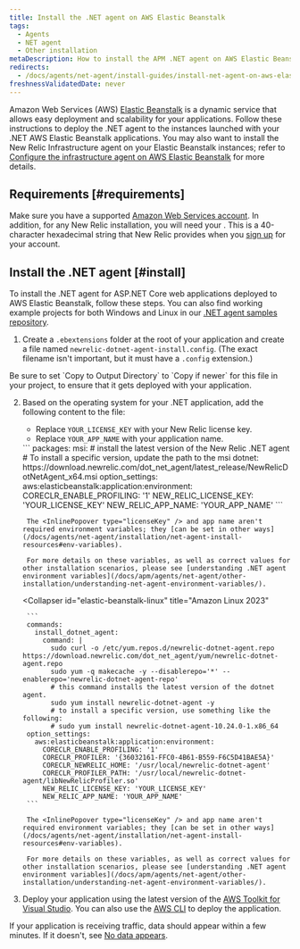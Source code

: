 ```yaml
---
title: Install the .NET agent on AWS Elastic Beanstalk
tags:
  - Agents
  - NET agent
  - Other installation
metaDescription: How to install the APM .NET agent on AWS Elastic Beanstalk.
redirects:
  - /docs/agents/net-agent/install-guides/install-net-agent-on-aws-elastic-beanstalk
freshnessValidatedDate: never
---
```


Amazon Web Services (AWS) [Elastic Beanstalk](https://aws.amazon.com/elasticbeanstalk) is a dynamic service that allows easy deployment and scalability for your applications. Follow these instructions to deploy the .NET agent to the instances launched with your .NET AWS Elastic Beanstalk applications. You may also want to install the New Relic Infrastructure agent on your Elastic Beanstalk instances; refer to [Configure the infrastructure agent on AWS Elastic Beanstalk](/docs/infrastructure/install-infrastructure-agent/config-management-tools/configure-infrastructure-agent-aws-elastic-beanstalk/) for more details.

## Requirements [#requirements]

Make sure you have a supported [Amazon Web Services account](http://aws.amazon.com/elasticbeanstalk/). In addition, for any New Relic installation, you will need your <InlinePopover type="licenseKey" />. This is a 40-character hexadecimal string that New Relic provides when you [sign up](http://newrelic.com/signup "Link opens in a new window") for your account.


## Install the .NET agent [#install]

To install the .NET agent for ASP.NET Core web applications deployed to AWS Elastic Beanstalk, follow these steps. You can also find working example projects for both Windows and Linux in our [.NET agent samples repository](https://github.com/newrelic/newrelic-dotnet-examples/tree/main/elastic-beanstalk).

1. Create a `.ebextensions` folder at the root of your application and create a file named `newrelic-dotnet-agent-install.config`. (The exact filename isn't important, but it must have a `.config` extension.) 

<Callout variant="important">
  Be sure to set `Copy to Output Directory` to `Copy if newer` for this file in your project, to ensure that it gets deployed with your application.
</Callout>

2. Based on the operating system for your .NET application, add the following content to the file:
    * Replace `YOUR_LICENSE_KEY` with your New Relic license key.
    * Replace `YOUR_APP_NAME` with your application name.

   <CollapserGroup>
     <Collapser
       id="elastic-beanstalk-windows"
       title="Windows"
     >
        ```
        packages:  
            msi:
              # install the latest version of the New Relic .NET agent
              # To install a specific version, update the path to the msi
              dotnet: https://download.newrelic.com/dot_net_agent/latest_release/NewRelicDotNetAgent_x64.msi
        option_settings:
            aws:elasticbeanstalk:application:environment:
              CORECLR_ENABLE_PROFILING: '1'
              NEW_RELIC_LICENSE_KEY: 'YOUR_LICENSE_KEY'
              NEW_RELIC_APP_NAME: 'YOUR_APP_NAME'
        ```

        The <InlinePopover type="licenseKey" /> and app name aren't required environment variables; they [can be set in other ways](/docs/agents/net-agent/installation/net-agent-install-resources#env-variables).

        For more details on these variables, as well as correct values for other installation scenarios, please see [understanding .NET agent environment variables](/docs/apm/agents/net-agent/other-installation/understanding-net-agent-environment-variables/).
     </Collapser>

     <Collapser
       id="elastic-beanstalk-linux"
       title="Amazon Linux 2023"
     >
        ```
        commands: 
          install_dotnet_agent:
            command: |
              sudo curl -o /etc/yum.repos.d/newrelic-dotnet-agent.repo https://download.newrelic.com/dot_net_agent/yum/newrelic-dotnet-agent.repo
              sudo yum -q makecache -y --disablerepo='*' --enablerepo='newrelic-dotnet-agent-repo'
              # this command installs the latest version of the dotnet agent.
              sudo yum install newrelic-dotnet-agent -y
              # to install a specific version, use something like the following:
              # sudo yum install newrelic-dotnet-agent-10.24.0-1.x86_64
        option_settings:
          aws:elasticbeanstalk:application:environment:
            CORECLR_ENABLE_PROFILING: '1'
            CORECLR_PROFILER: '{36032161-FFC0-4B61-B559-F6C5D41BAE5A}'
            CORECLR_NEWRELIC_HOME: '/usr/local/newrelic-dotnet-agent'
            CORECLR_PROFILER_PATH: '/usr/local/newrelic-dotnet-agent/libNewRelicProfiler.so'
            NEW_RELIC_LICENSE_KEY: 'YOUR_LICENSE_KEY'
            NEW_RELIC_APP_NAME: 'YOUR_APP_NAME'
        ```

        The <InlinePopover type="licenseKey" /> and app name aren't required environment variables; they [can be set in other ways](/docs/agents/net-agent/installation/net-agent-install-resources#env-variables).

        For more details on these variables, as well as correct values for other installation scenarios, please see [understanding .NET agent environment variables](/docs/apm/agents/net-agent/other-installation/understanding-net-agent-environment-variables/).
     </Collapser>
   </CollapserGroup>

3. Deploy your application using the latest version of the [AWS Toolkit for Visual Studio](https://aws.amazon.com/visualstudio/). You can also use the [AWS CLI](https://docs.aws.amazon.com/cli/) to deploy the application.

If your application is receiving traffic, data should appear within a few minutes. If it doesn't, see [No data appears](/docs/agents/net-agent/troubleshooting/no-data-appears-net).

<InstallFeedback />

       
